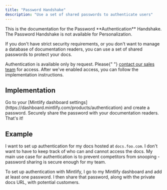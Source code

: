 ```yaml
---
title: "Password Handshake"
description: "Use a set of shared passwords to authenticate users"
---
```


<Info>
  This is the documentation for the Password **Authentication** Handshake. The
  Password Handshake is not available for Personalization.
</Info>

If you don't have strict security requirements, or you don't want to manage a
database of documentation readers, you can use a set of shared passwords to
protect your docs.

<Note>
  Authentication is available only by request. Please{" "}
  <a href="mailto:sales@mintlify.com">contact our sales team</a> for access.
  After we've enabled access, you can follow the implementation instructions.
</Note>

## Implementation

<Steps>
  <Step title="Add a password">
    Go to your [Mintlify dashboard
    settings](https://dashboard.mintlify.com/products/authentication) and create
    a password.
  </Step>
  <Step title="Share your password">
    Securely share the password with your documentation readers. That's it!
  </Step>
</Steps>

## Example

I want to set up authentication for my docs hosted at `docs.foo.com`. I don't want
to have to keep track of who can and cannot access the docs. My main use case for
authentication is to prevent competitors from snooping - password sharing is secure
enough for my team.

To set up authentication with Mintlify, I go to my Mintlify dashboard and add at
least one password. I then share that password, along with the private docs URL,
with potential customers.
